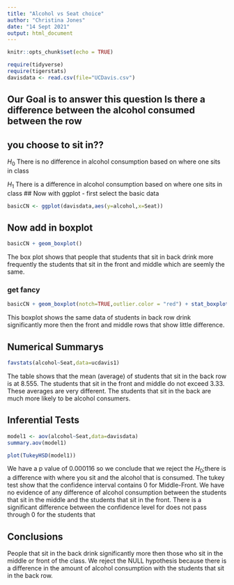 ```yaml
---
title: "Alcohol vs Seat choice"
author: "Christina Jones"
date: "14 Sept 2021"
output: html_document
---
```


```r
knitr::opts_chunk$set(echo = TRUE)
```

```r
require(tidyverse)
require(tigerstats)
davisdata <- read.csv(file="UCDavis.csv")
```
## Our Goal is to answer this question Is there a difference between the alcohol consumed between the row
## you choose to sit in??
$H_0$ There is no difference in alcohol consumption based on where one sits in class   


$H_1$ There is a difference in alcohol consumption based on where one sits in class
## Now with ggplot - first select the basic data

```r
basicCN <- ggplot(davisdata,aes(y=alcohol,x=Seat))
```
## Now add in boxplot

```r
basicCN + geom_boxplot()
```

The box plot shows that people that students that sit in back drink more frequently the students that sit in the front and middle which are seemly the same. 
  
### get fancy  

```r
basicCN + geom_boxplot(notch=TRUE,outlier.color = "red") + stat_boxplot(geom ='errorbar') + labs(title="Fancy notch boxplot \n with 2 lines")
```


This boxplot shows the same data of students in back row drink significantly more then the front and middle rows that show little difference. 


## Numerical Summarys 

```r
favstats(alcohol~Seat,data=ucdavis1)
```
The table shows that the mean (average) of students that sit in the back row is at 8.555. The students that sit in the front and middle do not exceed 3.33. These averages are very different. The students that sit in the back are much more likely to be alcohol consumers. 



## Inferential Tests  
```r
model1 <- aov(alcohol~Seat,data=davisdata)
summary.aov(model1)
```
```r
plot(TukeyHSD(model1))
```

We have a p value of 0.000116 so we conclude that we reject the $H_0$;there is a difference with where you sit and the alcohol that is consumed. The tukey test show that the confidence interval contains 0 for Middle-Front. We have no evidence of any difference of alcohol consumption between the students that sit in the middle and the students that sit in the front. There is a significant difference between the confidence level for  does not pass through 0 for the students that    


## Conclusions

People that sit in the back drink significantly more then those who sit in the middle or front of the class. We reject the NULL hypothesis because there is a difference in the amount of alcohol consumption with the students that sit in the back row. 


